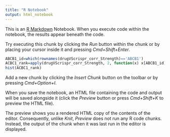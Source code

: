 ```yaml
---
title: "R Notebook"
output: html_notebook
---
```


This is an [R Markdown](http://rmarkdown.rstudio.com) Notebook. When you execute code within the notebook, the results appear beneath the code. 

Try executing this chunk by clicking the *Run* button within the chunk or by placing your cursor inside it and pressing *Cmd+Shift+Enter*. 
<!-- Test the effect of SLCs and ABC transporters -->
```r
ABCB1_id=which(rownames(drugVScrispr_corr_Strength)=='ABCB1')
ACBC1_rank=apply(drugVScrispr_corr_Strength, 2, function(x) x[ABCB1_id])
hist(ACBC1_rank)
```

<!-- Based on these results, we conclude that ion channels are not a major driver of response -->

Add a new chunk by clicking the *Insert Chunk* button on the toolbar or by pressing *Cmd+Option+I*.

When you save the notebook, an HTML file containing the code and output will be saved alongside it (click the *Preview* button or press *Cmd+Shift+K* to preview the HTML file). 

The preview shows you a rendered HTML copy of the contents of the editor. Consequently, unlike *Knit*, *Preview* does not run any R code chunks. Instead, the output of the chunk when it was last run in the editor is displayed.


